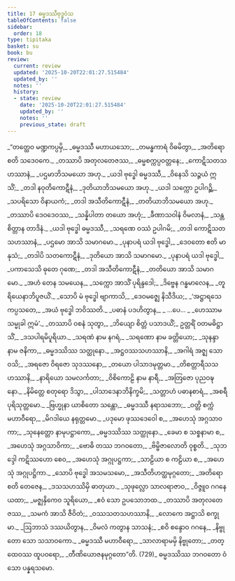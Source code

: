 ```yaml
---
title: 17 ဓမ္မဒဿီဗုဒ္ဓဝံသ
tableOfContents: false
sidebar:
  order: 18
type: tipitaka
basket: su
book: bu
review:
  current: review
  updated: '2025-10-20T22:01:27.515484'
  updated_by: ''
  notes: ''
  history:
  - state: review
    date: '2025-10-20T22:01:27.515484'
    updated_by: ''
    notes: ''
    previous_state: draft
---
```



<DynamicBreadcrumb />


<ReviewStatus review={frontmatter.review} showDetails={true} />

<HypothesisAnnotation frontmatter={frontmatter} />

<Division number="1" book="bu" e="ch" v="21" p="355">

<Paragraph number="722" type="verses" book="bu">
_“တတ္ထေဝ မဏ္ဍကပ္ပမှိ,_  
_ဓမ္မဒဿီ မဟာယသော;_  
_တမန္ဓကာရံ ဝိဓမိတွာ,_  
_အတိရောစတိ သဒေဝကေ._  

</Paragraph>

</Division>
<Division number="2" book="bu" e="ch" v="21" p="355">

<Paragraph number="723" type="verses" book="bu">
_တဿာပိ အတုလတေဇဿ,_  
_ဓမ္မစက္ကပ္ပဝတ္တနေ;_  
_ကောဋိသတသဟဿာနံ,_  
_ပဌမာဘိသမယော အဟု._  

</Paragraph>

</Division>
<Division number="3" book="bu" e="ch" v="21" p="355">

<Paragraph number="724" type="verses" book="bu">
_ယဒါ ဗုဒ္ဓေါ ဓမ္မဒဿီ,_  
_ဝိနေသိ သဉ္ဇယံ ဣသိံ;_  
_တဒါ နဝုတိကောဋီနံ,_  
_ဒုတိယာဘိသမယော အဟု._  

</Paragraph>

</Division>
<Division number="4" book="bu" e="ch" v="21" p="355">

<Paragraph number="725" type="verses" book="bu">
_ယဒါ သက္ကော ဥပါဂဉ္ဆိ,_  
_သပရိသော ဝိနာယကံ;_  
_တဒါ အသီတိကောဋီနံ,_  
_တတိယာဘိသမယော အဟု._  

</Paragraph>

</Division>
<Division number="5" book="bu" e="ch" v="21" p="355">

<Paragraph number="726" type="verses" book="bu">
_တဿာပိ ဒေဝဒေဝဿ,_  
_သန္နိပါတာ တယော အဟုံ;_  
_ခီဏာသဝါနံ ဝိမလာနံ,_  
_သန္တစိတ္တာန တာဒိနံ._  

</Paragraph>

</Division>
<Division number="6" book="bu" e="ch" v="21" p="355">

<Paragraph number="727" type="verses" book="bu">
_ယဒါ ဗုဒ္ဓေါ ဓမ္မဒဿီ,_  
_သရဏေ ဝဿံ ဥပါဂမိ;_  
_တဒါ ကောဋိသတသဟဿာနံ,_  
_ပဌမော အာသိ သမာဂမော._  

</Paragraph>

</Division>
<Division number="7" book="bu" e="ch" v="21" p="356">

<Paragraph number="728" type="verses" book="bu">
_ပုနာပရံ ယဒါ ဗုဒ္ဓေါ,_  
_ဒေဝတော ဧတိ မာနုသံ;_  
_တဒါပိ သတကောဋီနံ,_  
_ဒုတိယော အာသိ သမာဂမော._  

</Paragraph>

</Division>
<Division number="8" book="bu" e="ch" v="21" p="356">

<Paragraph number="729" type="verses" book="bu">
_ပုနာပရံ ယဒါ ဗုဒ္ဓေါ,_  
_ပကာသေသိ ဓုတေ ဂုဏေ;_  
_တဒါ အသီတိကောဋီနံ,_  
_တတိယော အာသိ သမာဂမော._  

</Paragraph>

</Division>
<Division number="9" book="bu" e="ch" v="21" p="356">

<Paragraph number="730" type="verses" book="bu">
_အဟံ တေန သမယေန,_  
_သက္ကော အာသိံ ပုရိန္ဒဒေါ;_  
_ဒိဗ္ဗေန ဂန္ဓမာလေန,_  
_တူရိယေနာဘိပူဇယိံ._  

</Paragraph>

</Division>
<Division number="10" book="bu" e="ch" v="21" p="356">

<Paragraph number="731" type="verses" book="bu">
_သောပိ မံ ဗုဒ္ဓေါ ဗျာကာသိ,_  
_ဒေဝမဇ္ဈေ နိသီဒိယ;_  
_‘အဋ္ဌာရသေ ကပ္ပသတေ,_  
_အယံ ဗုဒ္ဓေါ ဘဝိဿတိ._  

</Paragraph>

</Division>
<Division number="11" book="bu" e="ch" v="21" p="356">

<Paragraph number="732" type="verses" book="bu">
_ပဓာနံ ပဒဟိတွာန,_  
_ …ပေ… _  
_ဟေဿာမ သမ္မုခါ ဣမံ’._  

</Paragraph>

</Division>
<Division number="12" book="bu" e="ch" v="21" p="356">

<Paragraph number="733" type="verses" book="bu">
_တဿာပိ ဝစနံ သုတွာ,_  
_ဘိယျော စိတ္တံ ပသာဒယိံ;_  
ဥတ္တရိံ ဝတမဓိဋ္ဌာသိံ,_  
_ဒသပါရမိပူရိယာ._  

</Paragraph>

</Division>
<Division number="13" book="bu" e="ch" v="21" p="356">

<Paragraph number="734" type="verses" book="bu">
_သရဏံ နာမ နဂရံ,_  
_သရဏော နာမ ခတ္တိယော;_  
_သုနန္ဒာ နာမ ဇနိကာ,_  
_ဓမ္မဒဿိဿ သတ္ထုနော._  

</Paragraph>

</Division>
<Division number="14" book="bu" e="ch" v="21" p="356">

<Paragraph number="735" type="verses" book="bu">
_အဋ္ဌဝဿသဟဿာနိ,_  
_အဂါရံ အဇ္ဈ သော ဝသိ;_  
_အရဇော ဝိရဇော သုဒဿနော,_  
_တယော ပါသာဒမုတ္တမာ._  

</Paragraph>

</Division>
<Division number="15" book="bu" e="ch" v="21" p="356">

<Paragraph number="736" type="verses" book="bu">
_တိစတ္တာရီသသဟဿာနိ,_  
_နာရိယော သမလင်္ကတာ;_  
_ဝိစိကောဠိ နာမ နာရီ,_  
_အတြဇော ပုညဝဍ္ဎနော._  

</Paragraph>

</Division>
<Division number="16" book="bu" e="ch" v="21" p="356">

<Paragraph number="737" type="verses" book="bu">
_နိမိတ္တေ စတုရော ဒိသွာ,_  
_ပါသာဒေနာဘိနိက္ခမိ;_  
_သတ္တာဟံ ပဓာနစာရံ,_  
_အစရီ ပုရိသုတ္တမော._  

</Paragraph>

</Division>
<Division number="17" book="bu" e="ch" v="21" p="356">

<Paragraph number="738" type="verses" book="bu">
_ဗြဟ္မုနာ ယာစိတော သန္တော,_  
_ဓမ္မဒဿီ နရာသဘော;_  
_ဝတ္တိ စက္ကံ မဟာဝီရော,_  
_မိဂဒါယေ နရုတ္တမော._  

</Paragraph>

</Division>
<Division number="18" book="bu" e="ch" v="21" p="356">

<Paragraph number="739" type="verses" book="bu">
_ပဒုမော ဖုဿဒေဝေါ စ,_  
_အဟေသုံ အဂ္ဂသာဝကာ;_  
_သုနေတ္တော နာမုပဋ္ဌာကော,_  
_ဓမ္မဒဿိဿ သတ္ထုနော._  

</Paragraph>

</Division>
<Division number="19" book="bu" e="ch" v="21" p="356">

<Paragraph number="740" type="verses" book="bu">
_ခေမာ စ သစ္စနာမာ စ,_  
_အဟေသုံ အဂ္ဂသာဝိကာ;_  
_ဗောဓိ တဿ ဘဂဝတော,_  
_ဗိမ္ဗိဇာလောတိ ဝုစ္စတိ._  

</Paragraph>

</Division>
<Division number="20" book="bu" e="ch" v="21" p="356">

<Paragraph number="741" type="verses" book="bu">
_သုဘဒ္ဒေါ ကဋိဿဟော စေဝ,_  
_အဟေသုံ အဂ္ဂုပဋ္ဌကာ;_  
_သာဠိယာ စ ကဠိယာ စ,_  
_အဟေသုံ အဂ္ဂုပဋ္ဌိကာ._  

</Paragraph>

</Division>
<Division number="21" book="bu" e="ch" v="21" p="357">

<Paragraph number="742" type="verses" book="bu">
_သောပိ ဗုဒ္ဓေါ အသမသမော,_  
_အသီတိဟတ္ထမုဂ္ဂတော;_  
_အတိရောစတိ တေဇေန,_  
_ဒသသဟဿိမှိ ဓာတုယာ._  

</Paragraph>

</Division>
<Division number="22" book="bu" e="ch" v="21" p="357">

<Paragraph number="743" type="verses" book="bu">
_သုဖုလ္လော သာလရာဇာဝ,_  
_ဝိဇ္ဇူဝ ဂဂနေ ယထာ;_  
_မဇ္ဈနှိကေဝ သူရိယော,_  
_ဧဝံ သော ဥပသောဘထ._  

</Paragraph>

</Division>
<Division number="23" book="bu" e="ch" v="21" p="357">

<Paragraph number="744" type="verses" book="bu">
_တဿာပိ အတုလတေဇဿ,_  
_သမကံ အာသိ ဇီဝိတံ;_  
_ဝဿသတသဟဿာနိ,_  
_လောကေ အဋ္ဌာသိ စက္ခုမာ._  

</Paragraph>

</Division>
<Division number="24" book="bu" e="ch" v="21" p="357">

<Paragraph number="745" type="verses" book="bu">
_ဩဘာသံ ဒဿယိတွာန,_  
_ဝိမလံ ကတွာန သာသနံ;_  
_စဝိ စန္ဒောဝ ဂဂနေ,_  
_နိဗ္ဗုတော သော သသာဝကော._  

</Paragraph>

</Division>
<Division number="25" book="bu" e="ch" v="21" p="357">

<Paragraph number="746" type="verses" book="bu">
_ဓမ္မဒဿီ မဟာဝီရော,_  
_သာလာရာမမှိ နိဗ္ဗုတော;_  
_တတ္ထေဝဿ ထူပဝရော,_  
_တီဏိယောဇနမုဂ္ဂတော”တိ. (729)_  


</Paragraph>
</Division>

<Paragraph number="747" type="center" book="bu">
ဓမ္မဒဿိဿ ဘဂဝတော ဝံသော ပန္နရသမော.
</Paragraph>